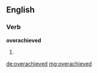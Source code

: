 ==English==

===Verb===
'''overachieved'''

# {{past of|overachieve}}

[[de:overachieved]]
[[mg:overachieved]]